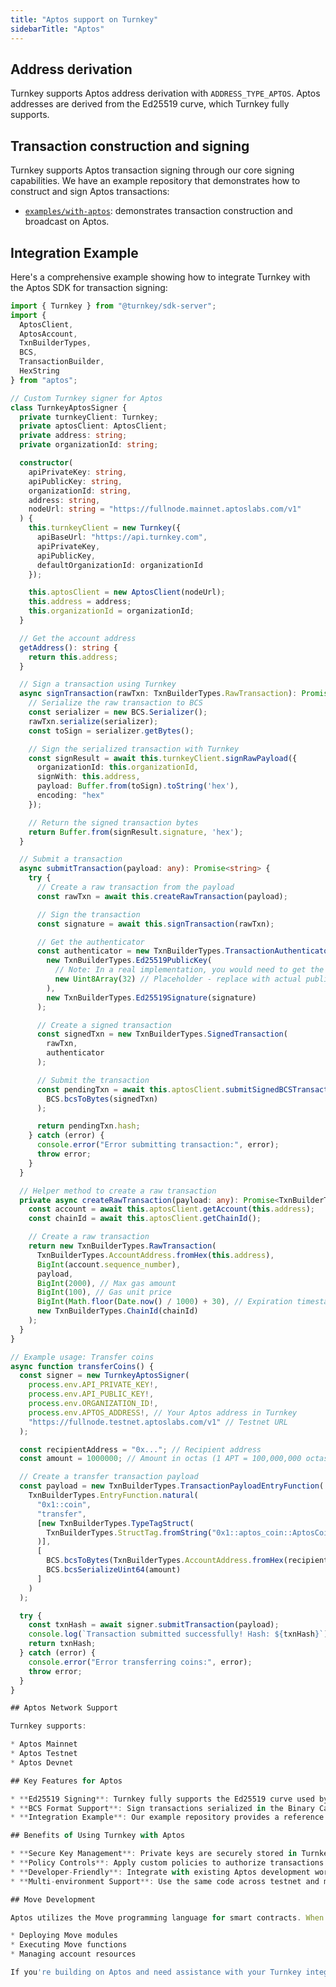```yaml
---
title: "Aptos support on Turnkey"
sidebarTitle: "Aptos"
---
```


## Address derivation

Turnkey supports Aptos address derivation with `ADDRESS_TYPE_APTOS`. Aptos addresses are derived from the Ed25519 curve, which Turnkey fully supports.

## Transaction construction and signing

Turnkey supports Aptos transaction signing through our core signing capabilities. We have an example repository that demonstrates how to construct and sign Aptos transactions:

- [`examples/with-aptos`](https://github.com/tkhq/sdk/tree/main/examples/with-aptos): demonstrates transaction construction and broadcast on Aptos.

## Integration Example

Here's a comprehensive example showing how to integrate Turnkey with the Aptos SDK for transaction signing:

```typescript
import { Turnkey } from "@turnkey/sdk-server";
import {
  AptosClient,
  AptosAccount,
  TxnBuilderTypes,
  BCS,
  TransactionBuilder,
  HexString
} from "aptos";

// Custom Turnkey signer for Aptos
class TurnkeyAptosSigner {
  private turnkeyClient: Turnkey;
  private aptosClient: AptosClient;
  private address: string;
  private organizationId: string;

  constructor(
    apiPrivateKey: string,
    apiPublicKey: string,
    organizationId: string,
    address: string,
    nodeUrl: string = "https://fullnode.mainnet.aptoslabs.com/v1"
  ) {
    this.turnkeyClient = new Turnkey({
      apiBaseUrl: "https://api.turnkey.com",
      apiPrivateKey,
      apiPublicKey,
      defaultOrganizationId: organizationId
    });

    this.aptosClient = new AptosClient(nodeUrl);
    this.address = address;
    this.organizationId = organizationId;
  }

  // Get the account address
  getAddress(): string {
    return this.address;
  }

  // Sign a transaction using Turnkey
  async signTransaction(rawTxn: TxnBuilderTypes.RawTransaction): Promise<Uint8Array> {
    // Serialize the raw transaction to BCS
    const serializer = new BCS.Serializer();
    rawTxn.serialize(serializer);
    const toSign = serializer.getBytes();

    // Sign the serialized transaction with Turnkey
    const signResult = await this.turnkeyClient.signRawPayload({
      organizationId: this.organizationId,
      signWith: this.address,
      payload: Buffer.from(toSign).toString('hex'),
      encoding: "hex"
    });

    // Return the signed transaction bytes
    return Buffer.from(signResult.signature, 'hex');
  }

  // Submit a transaction
  async submitTransaction(payload: any): Promise<string> {
    try {
      // Create a raw transaction from the payload
      const rawTxn = await this.createRawTransaction(payload);

      // Sign the transaction
      const signature = await this.signTransaction(rawTxn);

      // Get the authenticator
      const authenticator = new TxnBuilderTypes.TransactionAuthenticatorEd25519(
        new TxnBuilderTypes.Ed25519PublicKey(
          // Note: In a real implementation, you would need to get the actual public key
          new Uint8Array(32) // Placeholder - replace with actual public key
        ),
        new TxnBuilderTypes.Ed25519Signature(signature)
      );

      // Create a signed transaction
      const signedTxn = new TxnBuilderTypes.SignedTransaction(
        rawTxn,
        authenticator
      );

      // Submit the transaction
      const pendingTxn = await this.aptosClient.submitSignedBCSTransaction(
        BCS.bcsToBytes(signedTxn)
      );

      return pendingTxn.hash;
    } catch (error) {
      console.error("Error submitting transaction:", error);
      throw error;
    }
  }

  // Helper method to create a raw transaction
  private async createRawTransaction(payload: any): Promise<TxnBuilderTypes.RawTransaction> {
    const account = await this.aptosClient.getAccount(this.address);
    const chainId = await this.aptosClient.getChainId();

    // Create a raw transaction
    return new TxnBuilderTypes.RawTransaction(
      TxnBuilderTypes.AccountAddress.fromHex(this.address),
      BigInt(account.sequence_number),
      payload,
      BigInt(2000), // Max gas amount
      BigInt(100), // Gas unit price
      BigInt(Math.floor(Date.now() / 1000) + 30), // Expiration timestamp (30 seconds from now)
      new TxnBuilderTypes.ChainId(chainId)
    );
  }
}

// Example usage: Transfer coins
async function transferCoins() {
  const signer = new TurnkeyAptosSigner(
    process.env.API_PRIVATE_KEY!,
    process.env.API_PUBLIC_KEY!,
    process.env.ORGANIZATION_ID!,
    process.env.APTOS_ADDRESS!, // Your Aptos address in Turnkey
    "https://fullnode.testnet.aptoslabs.com/v1" // Testnet URL
  );

  const recipientAddress = "0x..."; // Recipient address
  const amount = 1000000; // Amount in octas (1 APT = 100,000,000 octas)

  // Create a transfer transaction payload
  const payload = new TxnBuilderTypes.TransactionPayloadEntryFunction(
    TxnBuilderTypes.EntryFunction.natural(
      "0x1::coin",
      "transfer",
      [new TxnBuilderTypes.TypeTagStruct(
        TxnBuilderTypes.StructTag.fromString("0x1::aptos_coin::AptosCoin")
      )],
      [
        BCS.bcsToBytes(TxnBuilderTypes.AccountAddress.fromHex(recipientAddress)),
        BCS.bcsSerializeUint64(amount)
      ]
    )
  );

  try {
    const txnHash = await signer.submitTransaction(payload);
    console.log(`Transaction submitted successfully! Hash: ${txnHash}`);
    return txnHash;
  } catch (error) {
    console.error("Error transferring coins:", error);
    throw error;
  }
}

## Aptos Network Support

Turnkey supports:

* Aptos Mainnet
* Aptos Testnet
* Aptos Devnet

## Key Features for Aptos

* **Ed25519 Signing**: Turnkey fully supports the Ed25519 curve used by Aptos
* **BCS Format Support**: Sign transactions serialized in the Binary Canonical Serialization format
* **Integration Example**: Our example repository provides a reference implementation for integrating with the Aptos ecosystem

## Benefits of Using Turnkey with Aptos

* **Secure Key Management**: Private keys are securely stored in Turnkey's infrastructure
* **Policy Controls**: Apply custom policies to authorize transactions based on criteria
* **Developer-Friendly**: Integrate with existing Aptos development workflows
* **Multi-environment Support**: Use the same code across testnet and mainnet environments

## Move Development

Aptos utilizes the Move programming language for smart contracts. When developing Move smart contracts on Aptos, Turnkey can securely manage your private keys for:

* Deploying Move modules
* Executing Move functions
* Managing account resources

If you're building on Aptos and need assistance with your Turnkey integration, feel free to contact us at [hello@turnkey.com](mailto:hello@turnkey.com), on [X](https://x.com/turnkeyhq/), or [on Slack](https://join.slack.com/t/clubturnkey/shared_invite/zt-31v4yhgw6-PwBzyNsWCCBTk2xft3EoHQ).
```
